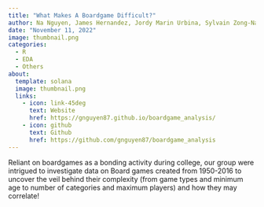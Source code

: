 ```yaml
---
title: "What Makes A Boardgame Difficult?"
author: Na Nguyen, James Hernandez, Jordy Marin Urbina, Sylvain Zong-Naba
date: "November 11, 2022"
image: thumbnail.png
categories:
  - R
  - EDA
  - Others
about: 
  template: solana
  image: thumbnail.png
  links: 
    - icon: link-45deg
      text: Website
      href: https://gnguyen87.github.io/boardgame_analysis/
    - icon: github
      text: Github
      href: https://github.com/gnguyen87/boardgame_analysis
---
```


Reliant on boardgames as a bonding activity during college, our group were intrigued to investigate data on Board games created from 1950-2016 to uncover the veil behind their complexity (from game types and minimum age to number of categories and maximum players) and how they may correlate!
